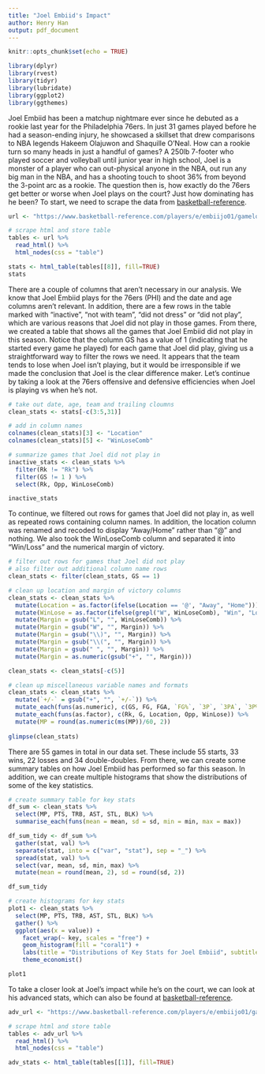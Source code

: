 ```yaml
---
title: "Joel Embiid's Impact"
author: Henry Han
output: pdf_document
---
```


```r
knitr::opts_chunk$set(echo = TRUE)
```

```r
library(dplyr)
library(rvest)
library(tidyr)
library(lubridate)
library(ggplot2)
library(ggthemes)
```

Joel Embiid has been a matchup nightmare ever since he debuted as a rookie last year for the Philadelphia 76ers. In just 31 games played before he had a season-ending injury, he showcased a skillset that drew comparisons to NBA legends Hakeem Olajuwon and Shaquille O'Neal. How can a rookie turn so many heads in just a handful of games? A 250lb 7-footer who played soccer and volleyball until junior year in high school, Joel is a monster of a player who can out-physical anyone in the NBA, out run any big man in the NBA, and has a shooting touch to shoot 36% from beyond the 3-point arc as a rookie. The question then is, how exactly do the 76ers get better or worse when Joel plays on the court? Just how dominating has he been? To start, we need to scrape the data from [basketball-reference](https://www.basketball-reference.com/players/e/embiijo01/gamelog/2018/).

```r
url <- "https://www.basketball-reference.com/players/e/embiijo01/gamelog/2018/"

# scrape html and store table
tables <- url %>%
  read_html() %>%
  html_nodes(css = "table")

stats <- html_table(tables[[8]], fill=TRUE)
stats
```

There are a couple of columns that aren't necessary in our analysis. We know that Joel Embiid plays for the 76ers (PHI) and the date and age columns aren't relevant. In addition, there are a few rows in the table marked with "inactive", "not with team", "did not dress" or "did not play", which are various reasons that Joel did not play in those games. From there, we created a table that shows all the games that Joel Embiid did not play in this season. Notice that the column GS has a value of 1 (indicating that he started every game he played) for each game that Joel did play, giving us a straightforward way to filter the rows we need. It appears that the team tends to lose when Joel isn't playing, but it would be irresponsible if we made the conclusion that Joel is the clear difference maker. Let's continue by taking a look at the 76ers offensive and defensive efficiencies when Joel is playing vs when he's not. 

```r
# take out date, age, team and trailing cloumns
clean_stats <- stats[-c(3:5,31)]

# add in column names
colnames(clean_stats)[3] <- "Location"
colnames(clean_stats)[5] <- "WinLoseComb"

# summarize games that Joel did not play in
inactive_stats <- clean_stats %>%
  filter(Rk != "Rk") %>%
  filter(GS != 1 ) %>%
  select(Rk, Opp, WinLoseComb)

inactive_stats

```

To continue, we filtered out rows for games that Joel did not play in, as well as repeated rows containing column names. In addition, the location column was renamed and recoded to display "Away/Home" rather than "@" and nothing. We also took the WinLoseComb column and separated it into "Win/Loss" and the numerical margin of victory. 

```r
# filter out rows for games that Joel did not play
# also filter out additional column name rows
clean_stats <- filter(clean_stats, GS == 1)

# clean up location and margin of victory columns
clean_stats <- clean_stats %>%
  mutate(Location = as.factor(ifelse(Location == '@', "Away", "Home"))) %>%
  mutate(WinLose = as.factor(ifelse(grepl("W", WinLoseComb), "Win", "Lose"))) %>%
  mutate(Margin = gsub("L", "", WinLoseComb)) %>%
  mutate(Margin = gsub("W", "", Margin)) %>%
  mutate(Margin = gsub("\\)", "", Margin)) %>%
  mutate(Margin = gsub("\\(", "", Margin)) %>%
  mutate(Margin = gsub(" ", "", Margin)) %>%
  mutate(Margin = as.numeric(gsub("+", "", Margin)))

clean_stats <- clean_stats[-c(5)]

# clean up miscellaneous variable names and formats
clean_stats <- clean_stats %>%
  mutate(`+/-` = gsub("+", "", `+/-`)) %>%
  mutate_each(funs(as.numeric), c(GS, FG, FGA, `FG%`, `3P`, `3PA`, `3P%`, FT, FTA, `FT%`, ORB, DRB, TRB, AST, STL, BLK, TOV, PF, PTS, GmSc, `+/-`, Margin)) %>%
  mutate_each(funs(as.factor), c(Rk, G, Location, Opp, WinLose)) %>%
  mutate(MP = round(as.numeric(ms(MP))/60, 2))
  
glimpse(clean_stats)

```

There are 55 games in total in our data set. These include 55 starts, 33 wins, 22 losses and 34 double-doubles. From there, we can create some summary tables on how Joel Embiid has performed so far this season. In addition, we can create multiple histograms that show the distributions of some of the key statistics. 

```r
# create summary table for key stats
df_sum <- clean_stats %>%
  select(MP, PTS, TRB, AST, STL, BLK) %>% 
  summarise_each(funs(mean = mean, sd = sd, min = min, max = max))

df_sum_tidy <- df_sum %>% 
  gather(stat, val) %>%
  separate(stat, into = c("var", "stat"), sep = "_") %>%
  spread(stat, val) %>%
  select(var, mean, sd, min, max) %>%
  mutate(mean = round(mean, 2), sd = round(sd, 2)) 

df_sum_tidy

# create histograms for key stats
plot1 <- clean_stats %>%
  select(MP, PTS, TRB, AST, STL, BLK) %>%
  gather() %>%                             
  ggplot(aes(x = value)) +                     
    facet_wrap(~ key, scales = "free") +   
    geom_histogram(fill = "coral1") + 
    labs(title = "Distributions of Key Stats for Joel Embiid", subtitle = "Data from basketball reference", x = "Value", y = "Count") +
    theme_economist()

plot1

```

To take a closer look at Joel's impact while he's on the court, we can look at his advanced stats, which can also be found at [basketball-reference]("https://www.basketball-reference.com/players/e/embiijo01/gamelog-advanced/2018/"). 

```r
adv_url <- "https://www.basketball-reference.com/players/e/embiijo01/gamelog-advanced/2018/"

# scrape html and store table
tables <- adv_url %>%
  read_html() %>%
  html_nodes(css = "table")

adv_stats <- html_table(tables[[1]], fill=TRUE)

```


